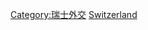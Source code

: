 {{Commons category|Bilateral relations of Switzerland}}
[[Category:瑞士外交|Category:瑞士外交]]
[[Category:各国雙邊關係|Switzerland]]